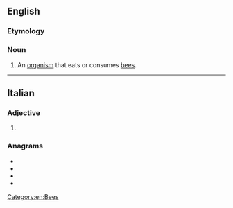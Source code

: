 ==English==

===Etymology===
{{der|en|la|apis||bee}} {{suffix|en||vore}}

===Noun===
{{en-noun}}

# An [[organism]] that eats or consumes [[bee]]s.

[[Category:en:Bees]]

----

==Italian==

===Adjective===
{{head|it|adjective form}}

# {{feminine plural of|it|apivoro}}

===Anagrams===
* {{l|it|evapori}}
* {{l|it|operavi}}
* {{l|it|ovipare}}
* {{l|it|pioverà}}